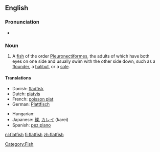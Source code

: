 {{wikipedia}}
==English==

===Pronunciation===
* {{audio|en-us-flatfish.ogg|Audio (US)}}

===Noun===
{{en-noun|flatfish|pl2=flatfishes}}

# A [[fish]] of the order [[Pleuronectiformes]], the adults of which have both eyes on one side and usually swim with the other side down, such as a [[flounder]], a [[halibut]], or a [[sole]].

====Translations====
{{trans-top|fish}}
* Danish: [[fladfisk]] {{n}}
* Dutch: [[platvis]] {{m}}
* French: [[poisson plat]] {{m}}
* German: [[Plattfisch]] {{m}}
{{trans-mid}}
* Hungarian: {{t|hu|lepényhal}}
* Japanese: [[鰈]], [[カレイ]] (karei)
* Spanish: [[pez plano]] {{m}}
{{trans-bottom}}

[[Category:Fish]]

[[nl:flatfish]]
[[fi:flatfish]]
[[zh:flatfish]]